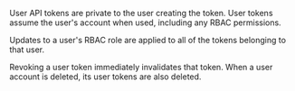 User API tokens are private to the user creating the token. User tokens assume the user's account when used, including any RBAC permissions.

Updates to a user's RBAC role are applied to all of the tokens belonging to that user.

Revoking a user token immediately invalidates that token. When a user account is deleted, its user tokens are also deleted.